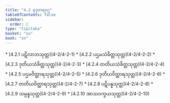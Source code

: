 ```yaml
---
title: "4.2 မုဒုတရဝဂ္ဂ"
tableOfContents: false
sidebar:
  order: 2
type: "tipitaka"
basket: "su"
book: "sn"
---
```



<DynamicBreadcrumb />



<TableOfContents book="sn" section="4.2">
* [4.2.1 ပဋိလာဘသုတ္တ](4-2/4-2-1)
* [4.2.2 ပဌမသံခိတ္တသုတ္တ](4-2/4-2-2)
* [4.2.3 ဒုတိယသံခိတ္တသုတ္တ](4-2/4-2-3)
* [4.2.4 တတိယသံခိတ္တသုတ္တ](4-2/4-2-4)
* [4.2.5 ပဌမဝိတ္ထာရသုတ္တ](4-2/4-2-5)
* [4.2.6 ဒုတိယဝိတ္ထာရသုတ္တ](4-2/4-2-6)
* [4.2.7 တတိယဝိတ္ထာရသုတ္တ](4-2/4-2-7)
* [4.2.8 ပဋိပန္နသုတ္တ](4-2/4-2-8)
* [4.2.9 သမ္ပန္နသုတ္တ](4-2/4-2-9)
* [4.2.10 အာသဝက္ခယသုတ္တ](4-2/4-2-10)
</TableOfContents>